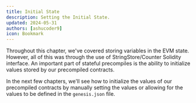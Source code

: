 ```yaml
---
title: Initial State
description: Setting the Initial State.
updated: 2024-05-31
authors: [ashucoder9]
icon: Bookmark
---
```


Throughout this chapter, we've covered storing variables in the EVM state. However, all of this was through the use of StringStore/Counter Solidity interface. An important part of stateful precompiles is the ability to initialize values stored by our precompiled contracts.

In the next few chapters, we'll see how to initialize the values of our precompiled contracts by manually setting the values or allowing for the values to be defined in the `genesis.json` file.